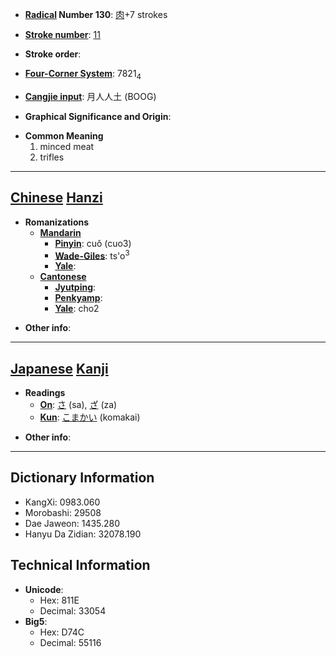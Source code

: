 * '''[[Wiktionary:Chinese radical index| Radical]] Number 130''': [[Wiktionary:Chinese radical index 肉|肉]]+7 strokes

* '''[[Wiktionary:Chinese total strokes index|Stroke number]]''': [[Wiktionary:Chinese total strokes index 11|11]]

* '''Stroke order''': 

* '''[[Wiktionary:Chinese four corner index|Four-Corner System]]''': 7821<sub>4</sub>

* '''[[Wiktionary:Chinese Cangjie index|Cangjie input]]''': 月人人土 (BOOG)

* '''Graphical Significance and Origin''': 

* '''Common Meaning'''
*#minced meat
*# trifles


----

== [[Chinese]] [[Hanzi]] ==

* '''Romanizations'''
** '''[[Mandarin]]'''
*** '''[[Pinyin]]''': cuǒ (cuo3)
*** '''[[Wade-Giles]]''': ts'o<sup>3</sup>
*** '''[[Yale]]''': 
** '''[[Cantonese]]'''
*** '''[[Jyutping]]''':
*** '''[[Penkyamp]]''': 
*** '''[[Yale]]''': cho2

* '''Other info''': 

----

== [[Japanese]] [[Kanji]] ==

* '''Readings'''
** '''[[On]]''': [[さ]] (sa), [[ざ]] (za)
** '''[[Kun]]''': [[こまかい]] (komakai)

* '''Other info''':  

----

== Dictionary Information ==

* KangXi: 0983.060
* Morobashi: 29508
* Dae Jaweon: 1435.280
* Hanyu Da Zidian: 32078.190

== Technical Information ==

* '''Unicode''':
** Hex: 811E
** Decimal: 33054
* '''Big5''':
** Hex: D74C
** Decimal: 55116